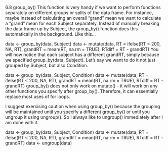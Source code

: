 6.8 group_by()
This function is very handy if we want to perform functions separately on different groups or splits of the data frame. For instance, maybe instead of calculating an overall “grand” mean we want to calculate a “grand” mean for each Subject separately. Instead of manually breaking the data frame up by Subject, the group_by() function does this automatically in the background. Like this…

data <- group_by(data, Subject)
data <- mutate(data, 
               RT = ifelse(RT < 200, NA, RT),
               grandRT = mean(RT, na.rm = TRUE),
               RTdiff = RT - grandRT)
You will now notice that each subject has a different grandRT, simply because we specified group_by(data, Subject). Let’s say we want to do it not just grouped by Subject, but also Condition.

data <- group_by(data, Subject, Condition)
data <- mutate(data, 
               RT = ifelse(RT < 200, NA, RT),
               grandRT = mean(RT, na.rm = TRUE),
               RTdiff = RT - grandRT)
group_by() does not only work on mutate() - it will work on any other functions you specify after group_by(). Therefore, it can essentially replace most uses of for loops.

I suggest exercising caution when using group_by() because the grouping will be maintained until you specify a different group_by() or until you ungroup it using ungroup(). So I always like to ungroup() immediately after I am done with it.

data <- group_by(data, Subject, Condition)
data <- mutate(data, 
               RT = ifelse(RT < 200, NA, RT),
               grandRT = mean(RT, na.rm = TRUE),
               RTdiff = RT - grandRT)
data <- ungroup(data)
